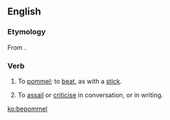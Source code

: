 ==English==

===Etymology===
From {{prefix|be|pommel|lang=en}}.

===Verb===
{{en-verb|bepommell|ing}}

# {{context|transitive|lang=en}} To [[pommel]]; to [[beat]], as with a [[stick]].
# {{context|transitive|figuratively|lang=en}} To [[assail]] or [[criticise]] in conversation, or in writing.

[[ko:bepommel]]